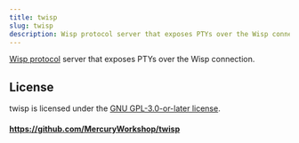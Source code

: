 ```yaml
---
title: twisp
slug: twisp
description: Wisp protocol server that exposes PTYs over the Wisp connection.
---
```


[Wisp protocol](https://github.com/MercuryWorkshop/wisp-protocol) server that exposes PTYs over the Wisp connection.

## License
twisp is licensed under the [GNU GPL-3.0-or-later license](https://www.gnu.org/licenses/gpl-3.0.html).

#### https://github.com/MercuryWorkshop/twisp